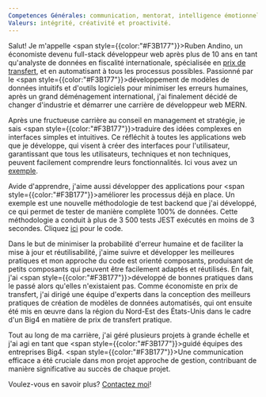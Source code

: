 ```yaml
---
Competences Générales: communication, mentorat, intelligence émotionnelle
Valeurs: intégrité, créativité et proactivité.
---
```


Salut! Je m'appelle <span style={{color:"#F3B177"}}>Ruben Andino</span>, un économiste devenu full-stack développeur web après
plus de 10 ans en tant qu'analyste de données en fiscalité internationale,
spécialisée en [prix de
transfert](https://en.wikipedia.org/wiki/Transfer_pricing), et en automatisant à
tous les processus possibles. Passionné par le <span
style={{color:"#F3B177"}}>développement de modèles de données intuitifs et
d'outils logiciels
pour minimiser les erreurs humaines</span>, après un grand déménagement international, j'ai finalement décidé de
changer d'industrie et démarrer une carrière de développeur web MERN.

Après une fructueuse carrière au conseil en management et stratégie, je sais <span style={{color:"#F3B177"}}>traduire des idées complexes en interfaces
simples et intuitives</span>. Ce
réfléchit à toutes les applications web que je développe, qui visent à créer des
interfaces pour l'utilisateur, garantissant que tous les utilisateurs, techniques et non techniques, peuvent facilement
comprendre leurs fonctionnalités. Ici vous avez un [exemple](https://afolumitigationinventory.org/china?GWP=AR4&Source=FAO&Sector=Rice+Cultivation&System=Conventional+rice+farming).

Avide d'apprendre, j'aime aussi développer des applications pour <span
style={{color:"#F3B177"}}>améliorer les processus déjà en place</span>. Un
exemple est une nouvelle méthodologie de test backend que j'ai
développé, ce qui permet de tester de manière complète 100% de données. Cette méthodologie a conduit à plus de 3 500 tests JEST exécutés en
moins de 3 secondes. Cliquez [ici](https://github.com/rubenanlo/JEST-testing-utils)
pour le code.

Dans le but de minimiser la probabilité d'erreur humaine et de faciliter la mise à jour et
réutilisabilité, j'aime suivre et développer les meilleures pratiques et mon approche du code
est orienté composants, produisant de petits composants qui peuvent être facilement adaptés et réutilisés.
En fait, j'ai <span style={{color:"#F3B177"}}>développé de bonnes pratiques</span> dans le passé alors qu'elles n'existaient pas. Comme
économiste en prix de transfert, j'ai dirigé une équipe d'experts dans la conception des meilleurs
pratiques de création de modèles de données automatisés, qui ont ensuite été
mis en œuvre dans la région du Nord-Est des États-Unis dans le cadre d'un Big4 en matière de prix de transfert
pratique.

Tout au long de ma carrière, j'ai géré plusieurs projets à grande échelle et j'ai agi en tant que <span style={{color:"#F3B177"}}>guidé</span>
équipes des entreprises Big4. <span style={{color:"#F3B177"}}>Une communication efficace</span> a été cruciale dans mon projet
approche de gestion, contribuant de manière significative au succès de chaque projet.

Voulez-vous en savoir plus? [Contactez moi](mailto:index@rawdev.io)!

